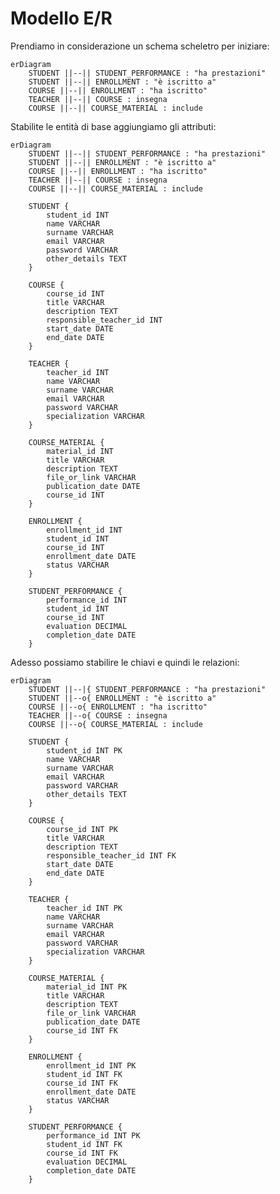 # Modello E/R

Prendiamo in considerazione un schema scheletro per iniziare:

```mermaid
erDiagram
    STUDENT ||--|| STUDENT_PERFORMANCE : "ha prestazioni"
    STUDENT ||--|| ENROLLMENT : "è iscritto a"
    COURSE ||--|| ENROLLMENT : "ha iscritto"
    TEACHER ||--|| COURSE : insegna
    COURSE ||--|| COURSE_MATERIAL : include
```

Stabilite le entità di base aggiungiamo gli attributi:

```mermaid
erDiagram
    STUDENT ||--|| STUDENT_PERFORMANCE : "ha prestazioni"
    STUDENT ||--|| ENROLLMENT : "è iscritto a"
    COURSE ||--|| ENROLLMENT : "ha iscritto"
    TEACHER ||--|| COURSE : insegna
    COURSE ||--|| COURSE_MATERIAL : include

    STUDENT {
        student_id INT
        name VARCHAR
        surname VARCHAR
        email VARCHAR
        password VARCHAR
        other_details TEXT
    }

    COURSE {
        course_id INT
        title VARCHAR
        description TEXT
        responsible_teacher_id INT
        start_date DATE
        end_date DATE
    }

    TEACHER {
        teacher_id INT
        name VARCHAR
        surname VARCHAR
        email VARCHAR
        password VARCHAR
        specialization VARCHAR
    }

    COURSE_MATERIAL {
        material_id INT
        title VARCHAR
        description TEXT
        file_or_link VARCHAR
        publication_date DATE
        course_id INT
    }

    ENROLLMENT {
        enrollment_id INT
        student_id INT
        course_id INT
        enrollment_date DATE
        status VARCHAR
    }

    STUDENT_PERFORMANCE {
        performance_id INT
        student_id INT
        course_id INT
        evaluation DECIMAL
        completion_date DATE
    }
```

Adesso possiamo stabilire le chiavi e quindi le relazioni:

```mermaid
erDiagram
    STUDENT ||--|{ STUDENT_PERFORMANCE : "ha prestazioni"
    STUDENT ||--o{ ENROLLMENT : "è iscritto a"
    COURSE ||--o{ ENROLLMENT : "ha iscritto"
    TEACHER ||--o{ COURSE : insegna
    COURSE ||--o{ COURSE_MATERIAL : include

    STUDENT {
        student_id INT PK
        name VARCHAR
        surname VARCHAR
        email VARCHAR
        password VARCHAR
        other_details TEXT
    }

    COURSE {
        course_id INT PK
        title VARCHAR
        description TEXT
        responsible_teacher_id INT FK
        start_date DATE
        end_date DATE
    }

    TEACHER {
        teacher_id INT PK
        name VARCHAR
        surname VARCHAR
        email VARCHAR
        password VARCHAR
        specialization VARCHAR
    }

    COURSE_MATERIAL {
        material_id INT PK
        title VARCHAR
        description TEXT
        file_or_link VARCHAR
        publication_date DATE
        course_id INT FK
    }

    ENROLLMENT {
        enrollment_id INT PK
        student_id INT FK
        course_id INT FK
        enrollment_date DATE
        status VARCHAR
    }

    STUDENT_PERFORMANCE {
        performance_id INT PK
        student_id INT FK
        course_id INT FK
        evaluation DECIMAL
        completion_date DATE
    }
```
